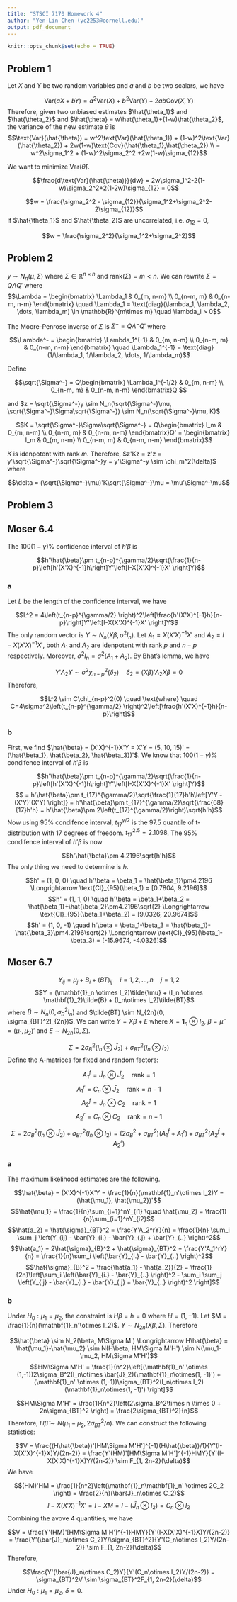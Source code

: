 ```yaml
---
title: "STSCI 7170 Homework 4"
author: "Yen-Lin Chen (yc2253@cornell.edu)"
output: pdf_document
---
```



```r
knitr::opts_chunk$set(echo = TRUE)
```


## Problem 1

Let $X$ and $Y$ be two random variables and $a$ and $b$ be two scalars, we have 

$$\text{Var}(aX+bY) = a^2\text{Var}(X) + b^2\text{Var}(Y) + 2ab\text{Cov}(X, Y)$$
Therefore, given two unbiased estimates $\hat{\theta_1}$ and $\hat{\theta_2}$ and $\hat{\theta} = w\hat{\theta_1}+(1-w)\hat{\theta_2}$, the variance of the new estimate $\hat{\theta}$ is
$$\text{Var}(\hat{\theta}) = w^2\text{Var}(\hat{\theta_1}) + (1-w)^2\text{Var}(\hat{\theta_2}) + 2w(1-w)\text{Cov}(\hat{\theta_1},\hat{\theta_2}) \\ 
= w^2\sigma_1^2 + (1-w)^2\sigma_2^2 +2w(1-w)\sigma_{12}$$

We want to minimize $\text{Var}(\hat{\theta})$. 

$$\frac{d\text{Var}(\hat{\theta)}}{dw} = 2w\sigma_1^2-2(1-w)\sigma_2^2+2(1-2w)\sigma_{12} = 0$$

$$w = \frac{\sigma_2^2 - \sigma_{12}}{\sigma_1^2+\sigma_2^2-2\sigma_{12}}$$
If $\hat{\theta_1}$ and $\hat{\theta_2}$ are uncorrelated, i.e. $\sigma_{12}=0$, 

$$w = \frac{\sigma_2^2}{\sigma_1^2+\sigma_2^2}$$



## Problem 2


$y \sim N_n(\mu, \Sigma)$ where $\Sigma \in \mathbb{R}^{n\times n}$ and $\text{rank}(\Sigma) = m < n$. We can rewrite $\Sigma = Q\Lambda Q'$ where 
$$\Lambda = \begin{bmatrix} \Lambda_1 & 0_{m, n-m} \\
0_{n-m, m} & 0_{n-m, n-m} \end{bmatrix} \quad \Lambda_1 = \text{diag}(\lambda_1, \lambda_2, \dots, \lambda_m) \in \mathbb{R}^{m\times m} \quad \lambda_i > 0$$

The Moore-Penrose inverse of $\Sigma$ is $\Sigma^- = Q\Lambda^-Q'$ where

$$\Lambda^- = \begin{bmatrix} \Lambda_1^{-1} & 0_{m, n-m} \\
0_{n-m, m} & 0_{n-m, n-m} \end{bmatrix} \quad \Lambda_1^{-1} = \text{diag}(1/\lambda_1, 1/\lambda_2, \dots, 1/\lambda_m)$$

Define 

$$\sqrt{\Sigma^-} = Q\begin{bmatrix} \Lambda_1^{-1/2} & 0_{m, n-m} \\
0_{n-m, m} & 0_{n-m, n-m} \end{bmatrix}Q'$$

and $z = \sqrt{\Sigma^-}y \sim N_n(\sqrt{\Sigma^-}\mu, \sqrt{\Sigma^-}\Sigma\sqrt{\Sigma^-}) \sim N_n(\sqrt{\Sigma^-}\mu, K)$

$$K = \sqrt{\Sigma^-}\Sigma\sqrt{\Sigma^-} = Q\begin{bmatrix} I_m & 0_{m, n-m} \\
0_{n-m, m} & 0_{n-m, n-m} \end{bmatrix}Q' = \begin{bmatrix} I_m & 0_{m, n-m} \\
0_{n-m, m} & 0_{n-m, n-m} \end{bmatrix}$$

$K$ is idenpotent with rank $m$. Therefore, $z'Kz = z'z =  y'\sqrt{\Sigma^-}\sqrt{\Sigma^-}y = y'\Sigma^-y \sim \chi_m^2(\delta)$ where

$$\delta = (\sqrt{\Sigma^-}\mu)'K\sqrt{\Sigma^-}\mu = \mu'\Sigma^-\mu$$




## Problem 3







## Moser 6.4

The $100(1-\gamma)\%$ confidence interval of $h'\beta$ is

$$h'\hat{\beta}\pm t_{n-p}^{\gamma/2}\sqrt{\frac{1}{n-p}\left[h'(X'X)^{-1}h\right]Y'\left[I-X(X'X)^{-1}X' \right]Y}$$


### a

Let $L$ be the length of the confidence interval, we have

$$L^2 = 4\left(t_{n-p}^{\gamma/2} \right)^2\left[\frac{h'(X'X)^{-1}h}{n-p}\right]Y'\left[I-X(X'X)^{-1}X' \right]Y$$
The only random vector is $Y \sim N_n(X\beta, \sigma^2I_n)$. Let $A_1 = X(X'X)^{-1}X'$ and $A_2 = I - X(X'X)^{-1}X'$, both $A_1$ and $A_2$ are idenpotent with rank $p$ and $n-p$ respectively. Moreover, $\sigma^2I_n = \sigma^2(A_1+A_2)$. By Bhat's lemma, we have 

$$Y'A_2Y \sim \sigma^2\chi_{n-p}^2(\delta_2) \quad \delta_2 = (X\beta)'A_2X\beta = 0$$
Therefore, 

$$L^2 \sim C\chi_{n-p}^2(0) \quad \text{where} \quad C=4\sigma^2\left(t_{n-p}^{\gamma/2} \right)^2\left[\frac{h'(X'X)^{-1}h}{n-p}\right]$$


### b

First, we find $\hat{\beta} = (X'X)^{-1}X'Y = X'Y = (5, 10, 15)' = (\hat{\beta_1}, \hat{\beta_2}, \hat{\beta_3})'$. We know that $100(1-\gamma)\%$ condifence interval of $h'\beta$ is

$$h'\hat{\beta}\pm t_{n-p}^{\gamma/2}\sqrt{\frac{1}{n-p}\left[h'(X'X)^{-1}h\right]Y'\left[I-X(X'X)^{-1}X' \right]Y}$$ 
$$ = h'\hat{\beta}\pm t_{17}^{\gamma/2}\sqrt{\frac{1}{17}h'h\left[Y'Y -(X'Y)'(X'Y) \right]} = h'\hat{\beta}\pm t_{17}^{\gamma/2}\sqrt{\frac{68}{17}h'h} = h'\hat{\beta}\pm 2\left(t_{17}^{\gamma/2}\right)\sqrt{h'h}$$
Now using $95\%$ condifence interval, $t_{17}^{\gamma/2}$ is the $97.5$ quantile of t-distribution with $17$ degrees of freedom. $t_{17}^{2.5} = 2.1098$. The $95\%$ condifence interval of $h'\beta$ is now

$$h'\hat{\beta}\pm 4.2196\sqrt{h'h}$$
The only thing we need to determine is $h$. 

$$h' = (1, 0, 0) \quad h'\beta = \beta_1 = \hat{\beta_1}\pm4.2196 \Longrightarrow \text{CI}_{95}(\beta_1) = [0.7804, 9.2196]$$
$$h' = (1, 1, 0) \quad h'\beta = \beta_1+\beta_2 = \hat{\beta_1}+\hat{\beta_2}\pm4.2196\sqrt{2} \Longrightarrow \text{CI}_{95}(\beta_1+\beta_2) = [9.0326, 20.9674]$$
$$h' = (1, 0, -1) \quad h'\beta = \beta_1-\beta_3 = \hat{\beta_1}-\hat{\beta_3}\pm4.2196\sqrt{2} \Longrightarrow \text{CI}_{95}(\beta_1-\beta_3) = [-15.9674, -4.0326]$$

## Moser 6.7

$$Y_{ij} = \mu_j + B_i + (BT)_{ij} \quad i = 1,2,\dots, n \quad j=1,2$$
$$Y = (\mathbf{1}_n \otimes I_2)\tilde{\mu} + (I_n \otimes \mathbf{1}_2)\tilde{B} + (I_n\otimes I_2)\tilde{BT}$$
where $\tilde{B} \sim N_n(0, \sigma_B^2I_n)$ and $\tilde{BT} \sim N_{2n}(0, \sigma_{BT}^2I_{2n})$. We can write $Y = X\beta +E$ where $X = \mathbf{1}_n \otimes I_2$, $\beta = \tilde{\mu} = (\mu_1, \mu_2)'$ and $E \sim N_{2n}(0, \Sigma)$. 

$$\Sigma = 2\sigma_B^2(I_n\otimes \bar{J}_2) + \sigma_{BT}^2(I_n\otimes I_2)$$
Define the A-matrices for fixed and random factors: 

$$A_1^f = \bar{J}_n \otimes \bar{J}_2 \quad \text{rank} = 1$$
$$A_1^r = C_n \otimes \bar{J}_2 \quad \text{rank} = n-1$$
$$A_2^f = \bar{J}_n \otimes C_2 \quad \text{rank} = 1$$
$$A_2^r = C_n \otimes C_2 \quad \text{rank} = n-1$$

$$\Sigma = 2\sigma_B^2(I_n\otimes \bar{J}_2) + \sigma_{BT}^2(I_n\otimes I_2) = (2\sigma_B^2+\sigma_{BT}^2)(A_1^f+A_1^r) + \sigma_{BT}^2(A_2^f+A_2^r)$$

### a

The maximum likelihood estimates are the following.

$$\hat{\beta} = (X'X)^{-1}X'Y = \frac{1}{n}(\mathbf{1}_n'\otimes I_2)Y = (\hat{\mu_1}, \hat{\mu_2})'$$
$$\hat{\mu_1} = \frac{1}{n}\sum_{i=1}^nY_{i1} \quad \hat{\mu_2} = \frac{1}{n}\sum_{i=1}^nY_{i2}$$
$$\hat{a_2} = \hat{\sigma}_{BT}^2 = \frac{Y'A_2^rY}{n} = \frac{1}{n} \sum_i \sum_j \left(Y_{ij} - \bar{Y}_{i.} - \bar{Y}_{.j} + \bar{Y}_{..} \right)^2$$
$$\hat{a_1} = 2\hat{\sigma}_{B}^2 + \hat{\sigma}_{BT}^2 = \frac{Y'A_1^rY}{n} = \frac{1}{n}\sum_i \left(\bar{Y}_{i.} - \bar{Y}_{..} \right)^2$$
$$\hat{\sigma}_{B}^2 = \frac{\hat{a_1} - \hat{a_2}}{2} = \frac{1}{2n}\left[\sum_i \left(\bar{Y}_{i.} - \bar{Y}_{..} \right)^2 - \sum_i \sum_j \left(Y_{ij} - \bar{Y}_{i.} - \bar{Y}_{.j} + \bar{Y}_{..} \right)^2 \right]$$

### b

Under $H_0: \mu_1=\mu_2$, the constraint is $H\beta=h=0$ where $H = (1, -1)$. Let $M = \frac{1}{n}(\mathbf{1}_n'\otimes I_2)$. $Y \sim N_{2n}(X\beta, \Sigma)$. Therefore 

$$\hat{\beta} \sim N_2(\beta, M\Sigma M') \Longrightarrow H\hat{\beta} = \hat{\mu_1}-\hat{\mu_2} \sim N(H\beta, HM\Sigma M'H') \sim N(\mu_1-\mu_2, HM\Sigma M'H')$$
$$HM\Sigma M'H' = \frac{1}{n^2}\left[(\mathbf{1}_n' \otimes (1,-1))2\sigma_B^2(I_n\otimes \bar{J}_2)(\mathbf{1}_n\otimes(1, -1)') + (\mathbf{1}_n' \otimes (1,-1))\sigma_{BT}^2(I_n\otimes I_2)(\mathbf{1}_n\otimes(1, -1)') \right]$$

$$HM\Sigma M'H' = \frac{1}{n^2}\left(2\sigma_B^2\times n \times 0 + 2n\sigma_{BT}^2 \right) = \frac{2\sigma_{BT}^2}{n}$$
Therefore, $H\hat{\beta} \sim N(\mu_1-\mu_2, 2\sigma_{BT}^2/n)$. We can construct the following statistics:

$$V = \frac{(H\hat{\beta})'[HM\Sigma M'H']^{-1}(H\hat{\beta})/1}{Y'(I-X(X'X)^{-1}X)Y/(2n-2)} = \frac{Y'(HM)'[HM\Sigma M'H']^{-1}HMY}{Y'(I-X(X'X)^{-1}X)Y/(2n-2)} \sim F_{1, 2n-2}(\delta)$$
We have 

$$(HM)'HM = \frac{1}{n^2}\left(\mathbf{1}_n\mathbf{1}_n' \otimes 2C_2 \right) = \frac{2}{n}(\bar{J}_n\otimes C_2)$$
$$I - X(X'X)^{-1}X' = I-XM = I - (\bar{J}_n \otimes I_2) = C_n \otimes I_2$$
Combining the avove 4 quantities, we have

$$V = \frac{Y'(HM)'[HM\Sigma M'H']^{-1}HMY}{Y'(I-X(X'X)^{-1}X)Y/(2n-2)} = \frac{Y'(\bar{J}_n\otimes C_2)Y/\sigma_{BT}^2}{Y'(C_n\otimes I_2)Y/(2n-2)} \sim F_{1, 2n-2}(\delta)$$
Therefore, 

$$\frac{Y'(\bar{J}_n\otimes C_2)Y}{Y'(C_n\otimes I_2)Y/(2n-2)} = \sigma_{BT}^2V \sim \sigma_{BT}^2F_{1, 2n-2}(\delta)$$
Under $H_0:\mu_1=\mu_2$, $\delta = 0$. 





